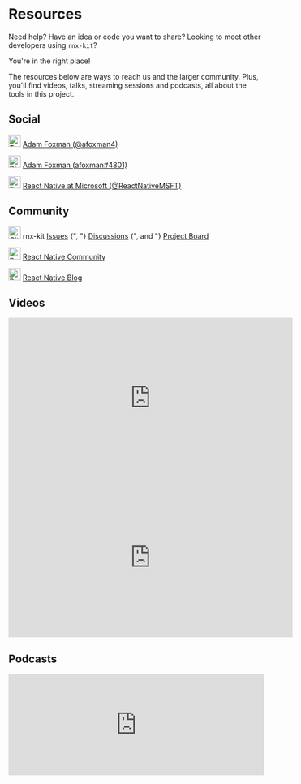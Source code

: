 
# Resources

Need help? Have an idea or code you want to share? Looking to meet other
developers using `rnx-kit`?

You're in the right place!

The resources below are ways to reach us and the larger community. Plus, you'll
find videos, talks, streaming sessions and podcasts, all about the tools in this
project.

## Social

<p>
  <Image src="/img/tw-logo.svg" alt="Twitter Logo" width="24px">
    <a href="https://twitter.com/afoxman4">Adam Foxman (@afoxman4)</a>
  </Image>
</p>

<p>
  <Image src="/img/discord-logo.svg" alt="Discord Logo" width="24px">
    <a href="http://discordapp.com/users/478687383198498855">
      Adam Foxman (afoxman#4801)
    </a>
  </Image>
</p>

<p>
  <Image src="/img/tw-logo.svg" alt="Twitter Logo" width="24px">
    <a href="https://twitter.com/ReactNativeMSFT">
      React Native at Microsoft (@ReactNativeMSFT)
    </a>
  </Image>
</p>

## Community

<p>
  <Image src="/img/github-logo.svg" alt="GitHub Logo" width="24px" invertable>
    rnx-kit <a href="https://github.com/microsoft/rnx-kit/issues">Issues</a>
    {", "}
    <a href="https://github.com/microsoft/rnx-kit/discussions">Discussions</a>
    {", and "}
    <a href="https://github.com/microsoft/rnx-kit/issues">Project Board</a>
  </Image>
</p>

<p>
  <Image src="/img/react-logo.svg" alt="React Native Logo" width="24px">
    <a href="https://reactnative.dev/help">React Native Community</a>
  </Image>
</p>

<p>
  <Image src="/img/react-logo.svg" alt="React Native Logo" width="24px">
    <a href="https://reactnative.dev/blog">React Native Blog</a>
  </Image>
</p>

## Videos

<iframe
  src="https://player.twitch.tv?video=v1415182376&amp;parent=localhost&amp;autoplay=false&amp;muted=true&amp;time=6s"
  width="560"
  height="315"
  frameborder="yes"
  allowfullscreen
></iframe>

<iframe
  src="https://www.youtube.com/embed/DAEnPV78rQc"
  title="React Native EU 2021: Improve All the Repos - Exploring Microsoft's DevExp"
  width="560"
  height="315"
  frameborder="0"
  allow="accelerometer; autoplay; clipboard-write; encrypted-media; gyroscope; picture-in-picture"
  allowfullscreen
></iframe>

## Podcasts

<iframe
  src="https://player.simplecast.com/d07ef244-d829-491a-9bf2-aa681db7a8dd?dark=true"
  height="200px"
  width="100%"
  frameborder="no"
  scrolling="no"
  seamless
></iframe>
